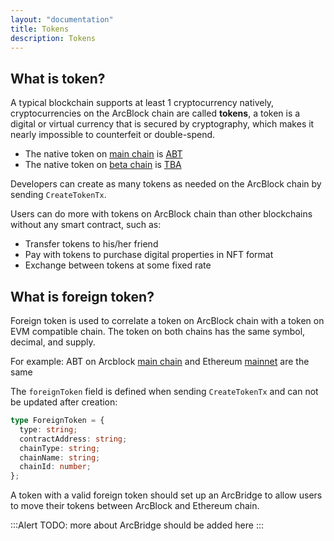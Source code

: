 ```yaml
---
layout: "documentation"
title: Tokens
description: Tokens
---
```


## What is token?

A typical blockchain supports at least 1 cryptocurrency natively, cryptocurrencies on the ArcBlock chain are called **tokens**, a token is a digital or virtual currency that is secured by cryptography, which makes it nearly impossible to counterfeit or double-spend.

- The native token on [main chain](https://main.abtnetwork.io) is [ABT](https://main.abtnetwork.io/explorer/tokens/z35nNRvYxBoHitx9yZ5ATS88psfShzPPBLxYD/txs)
- The native token on [beta chain](https://beta.abtnetwork.io) is [TBA](https://beta.abtnetwork.io/explorer/tokens/z35n6UoHSi9MED4uaQy6ozFgKPaZj2UKrurBG/txs)

Developers can create as many tokens as needed on the ArcBlock chain by sending `CreateTokenTx`.

Users can do more with tokens on ArcBlock chain than other blockchains without any smart contract, such as:

- Transfer tokens to his/her friend
- Pay with tokens to purchase digital properties in NFT format
- Exchange between tokens at some fixed rate

## What is foreign token?

Foreign token is used to correlate a token on ArcBlock chain with a token on EVM compatible chain. The token on both chains has the same symbol, decimal, and supply.

For example: ABT on Arcblock [main chain](https://main.abtnetwork.io/explorer/tokens/z35nNRvYxBoHitx9yZ5ATS88psfShzPPBLxYD/txs) and Ethereum [mainnet](https://etherscan.io/address/0xb98d4c97425d9908e66e53a6fdf673acca0be986) are the same

The `foreignToken` field is defined when sending `CreateTokenTx` and can not be updated after creation:

```typescript
type ForeignToken = {
  type: string;
  contractAddress: string;
  chainType: string;
  chainName: string;
  chainId: number;
};
```

A token with a valid foreign token should set up an ArcBridge to allow users to move their tokens between ArcBlock and Ethereum chain.

:::Alert
TODO: more about ArcBridge should be added here
:::
